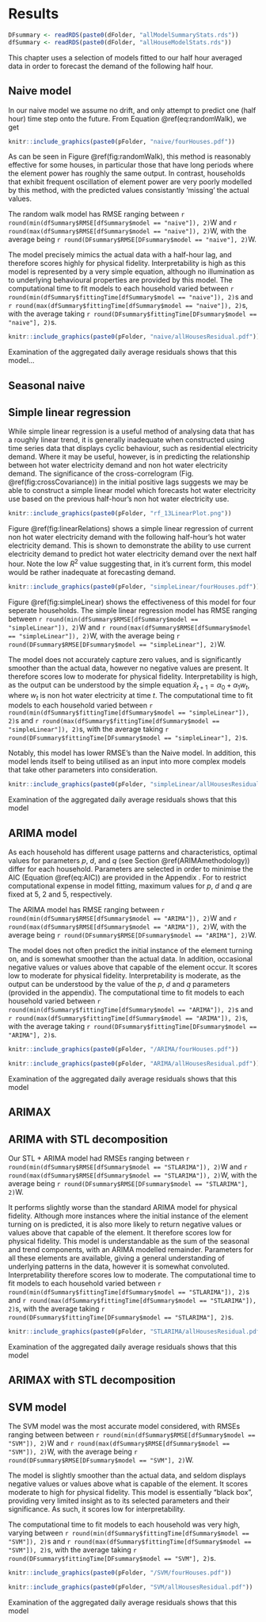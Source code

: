 # Results {#results}
<!--
This chunk was necessary when using python for some models, however it is probably no longer necessary
```r
knitr::opts_chunk$set(echo=TRUE, engine.path = list(python = '/anaconda/bin/python'))
```
-->

```r
DFsummary <- readRDS(paste0(dFolder, "allModelSummaryStats.rds"))
dfSummary <- readRDS(paste0(dFolder, "allHouseModelStats.rds"))
```
This chapter uses a selection of models fitted to our half hour averaged data in order to forecast the demand of the following half hour.

## Naive model

In our naive model we assume no drift, and only attempt to predict one (half hour) time step onto the future. From Equation \@ref(eq:randomWalk), we get 
\begin{equation}
\hat x_{t+1} = x_t .
\end{equation}

```r
knitr::include_graphics(paste0(pFolder, "naive/fourHouses.pdf"))
```

As can be seen in Figure \@ref(fig:randomWalk), this method is reasonably effective for some houses, in particular those that have long periods where the element power has roughly the same output. In contrast, households that exhibit frequent oscillation of element power are very poorly modelled by this method, with the predicted values consistantly 'missing' the actual values.

The random walk model has RMSE ranging between `r round(min(dfSummary$RMSE[dfSummary$model == "naive"]), 2)`W and `r round(max(dfSummary$RMSE[dfSummary$model == "naive"]), 2)`W, with the average being `r round(DFsummary$RMSE[DFsummary$model == "naive"], 2)`W.

The model precisely mimics the actual data with a half-hour lag, and therefore scores highly for physical fidelity. Interpretability is high as this model is represented by a very simple equation, although no illumination as to underlying behavioural properties are provided by this model. The computational time to fit models to each household varied between `r round(min(dfSummary$fittingTime[dfSummary$model == "naive"]), 2)`s and `r round(max(dfSummary$fittingTime[dfSummary$model == "naive"]), 2)`s, with the average taking `r round(DFsummary$fittingTime[DFsummary$model == "naive"], 2)`s.

```r
knitr::include_graphics(paste0(pFolder, "naive/allHousesResidual.pdf"))
```

Examination of the aggregated daily average residuals shows that this model...

## Seasonal naive



## Simple linear regression

While simple linear regression is a useful method of analysing data that has a roughly linear trend, it is generally inadequate when constructed using time series data that displays cyclic behaviour, such as residential electricity demand.
Where it may be useful, however, is in predicting the relationship between hot water electricity demand and non hot water electricity demand.
The significance of the cross-correlogram (Fig. \@ref(fig:crossCovariance)) in the initial positive lags suggests we may be able to construct a simple linear model which forecasts hot water electricity use based on the previous half-hour's non hot water electricity use.

```r
knitr::include_graphics(paste0(pFolder, "rf_13LinearPlot.png"))
```

Figure \@ref(fig:linearRelations) shows a simple linear regression of current non hot water electricity demand with the following half-hour's hot water electricity demand. This is shown to demonstrate the ability to use current electricity demand to predict hot water electricity demand over the next half hour. Note the low $R^2$ value suggesting that, in it's current form, this model would be rather inadequate at forecasting demand.

```r
knitr::include_graphics(paste0(pFolder, "simpleLinear/fourHouses.pdf"))
```
Figure \@ref(fig:simpleLinear) shows the effectiveness of this model for four seperate households. 
<!--
Different households used!

Note that the top two households in the figure, `rf_13` and `rf_30`, show the model fitting reasonable poorly with the data. 
Household `rf_13` appears to predict increase in hot water electricity demand before it actually occurs. 
This should be compared to Figure \@ref(fig:crossCovariance), which shows the correllation between hot water and not hot water electricity peaking at around 200 minutes lag for this household.
Household `rf_30` shows a model which appears to be very unresponsive to the data. Again, on close examination of Figure \@ref(fig:crossCovariance) we see that this household has a peak in crosscorrelation at around 800 minutes. 
This indicates that for some households, a correlation lag of greater than 30 mins may increase accuracy. 
Households `rf_42` and `rf_44` show a more accurate model result, however due to the presence of a non-zero y intercept these models will always consistantly overestimate hot water electricity whenever the true value is zero.
-->
The simple linear regression model has RMSE ranging between `r round(min(dfSummary$RMSE[dfSummary$model == "simpleLinear"]), 2)`W and `r round(max(dfSummary$RMSE[dfSummary$model == "simpleLinear"]), 2)`W, with the average being `r round(DFsummary$RMSE[DFsummary$model == "simpleLinear"], 2)`W.

The model does not accurately capture zero values, and is significantly smoother than the actual data, however no negative values are present. It therefore scores low to moderate for physical fidelity. 
Interpretability is high, as the output can be understood by the simple equation $\hat x_{t+1} = \alpha_0 + \alpha_1 w_t$, where $w_t$ is non hot water electricity at time $t$.  The computational time to fit models to each household varied between `r round(min(dfSummary$fittingTime[dfSummary$model == "simpleLinear"]), 2)`s and `r round(max(dfSummary$fittingTime[dfSummary$model == "simpleLinear"]), 2)`s, with the average taking `r round(DFsummary$fittingTime[DFsummary$model == "simpleLinear"], 2)`s.

Notably, this model has lower RMSE's than the Naive model.
In addition, this model lends itself to being utilised as an input into more complex models that take other parameters into consideration. 

```r
knitr::include_graphics(paste0(pFolder, "simpleLinear/allHousesResidual.pdf"))
```

Examination of the aggregated daily average residuals shows that this model

## ARIMA model

As each household has different usage patterns and characteristics, optimal values for parameters $p$, $d$, and $q$ (see Section \@ref(ARIMAmethodology)) differ for each household.
Parameters are selected in order to minimise the AIC (Equation \@ref(eq:AIC)) are provided in the Appendix . For to restrict computational expense in model fitting, maximum values for $p$, $d$ and $q$ are fixed at 5, 2 and 5, respectively.

The ARIMA model has RMSE ranging between `r round(min(dfSummary$RMSE[dfSummary$model == "ARIMA"]), 2)`W and `r round(max(dfSummary$RMSE[dfSummary$model == "ARIMA"]), 2)`W, with the average being `r round(DFsummary$RMSE[DFsummary$model == "ARIMA"], 2)`W.

The model does not often predict the initial instance of the element turning on, and is somewhat smoother than the actual data. In addition, occasional negative values or values above that capable of the element occur. It scores low to moderate for physical fidelity. 
Interpretability is moderate, as the output can be understood by the value of the $p$, $d$ and $q$ parameters (provided in the appendix). The computational time to fit models to each household varied between `r round(min(dfSummary$fittingTime[dfSummary$model == "ARIMA"]), 2)`s and `r round(max(dfSummary$fittingTime[dfSummary$model == "ARIMA"]), 2)`s, with the average taking `r round(DFsummary$fittingTime[DFsummary$model == "ARIMA"], 2)`s.

```r
knitr::include_graphics(paste0(pFolder, "/ARIMA/fourHouses.pdf"))
```

```r
knitr::include_graphics(paste0(pFolder, "ARIMA/allHousesResidual.pdf"))
```

Examination of the aggregated daily average residuals shows that this model

## ARIMAX


## ARIMA with STL decomposition

Our STL + ARIMA model had RMSEs ranging between `r round(min(dfSummary$RMSE[dfSummary$model == "STLARIMA"]), 2)`W and `r round(max(dfSummary$RMSE[dfSummary$model == "STLARIMA"]), 2)`W, with the average being `r round(DFsummary$RMSE[DFsummary$model == "STLARIMA"], 2)`W.

It performs slightly worse than the standard ARIMA model for physical fidelity. Although more instances where the initial instance of the element turning on is predicted, it is also more likely to return negative values or values above that capable of the element. It therefore scores low for physical fidelity. 
This model is understandable as the sum of the seasonal and trend components, with an ARIMA modelled remainder. Parameters for all these elements are available, giving a general understanding of underlying patterns in the data, however it is somewhat convoluted. Interpretability therefore scores low to moderate. 
The computational time to fit models to each household varied between `r round(min(dfSummary$fittingTime[dfSummary$model == "STLARIMA"]), 2)`s and `r round(max(dfSummary$fittingTime[dfSummary$model == "STLARIMA"]), 2)`s, with the average taking `r round(DFsummary$fittingTime[DFsummary$model == "STLARIMA"], 2)`s.

```r
knitr::include_graphics(paste0(pFolder, "STLARIMA/allHousesResidual.pdf"))
```

Examination of the aggregated daily average residuals shows that this model

## ARIMAX with STL decomposition


## SVM model

The SVM model was the most accurate model considered, with RMSEs ranging between between `r round(min(dfSummary$RMSE[dfSummary$model == "SVM"]), 2)`W and `r round(max(dfSummary$RMSE[dfSummary$model == "SVM"]), 2)`W, with the average being `r round(DFsummary$RMSE[DFsummary$model == "SVM"], 2)`W.

The model is slightly smoother than the actual data, and seldom displays negative values or values above what is capable of the element. It scores moderate to high for physical fidelity. 
This model is essentially "black box", providing very limited insight as to its selected parameters and their significance. As such, it scores low for interpretability. 

The computational time to fit models to each household was very high, varying between `r round(min(dfSummary$fittingTime[dfSummary$model == "SVM"]), 2)`s and `r round(max(dfSummary$fittingTime[dfSummary$model == "SVM"]), 2)`s, with the average taking `r round(DFsummary$fittingTime[DFsummary$model == "SVM"], 2)`s. 

```r
knitr::include_graphics(paste0(pFolder, "/SVM/fourHouses.pdf"))
```

```r
knitr::include_graphics(paste0(pFolder, "SVM/allHousesResidual.pdf"))
```

Examination of the aggregated daily average residuals shows that this model
